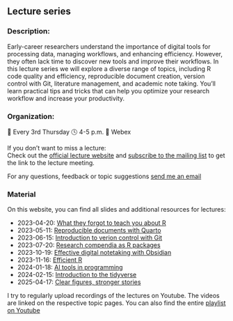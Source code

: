 ## Lecture series

### Description:

Early-career researchers understand the importance of digital tools for processing data, managing workflows, and enhancing efficiency. However, they often lack time to discover new tools and improve their workflows. In this lecture series we will explore a diverse range of topics, including R code quality and efficiency, reproducible document creation, version control with Git, literature management, and academic note taking. You'll learn practical tips and tricks that can help you optimize your research workflow and increase your productivity.

### Organization:

📅 Every 3rd Thursday 🕓 4-5 p.m. 📍 Webex


If you don't want to miss a lecture:<br>
Check out the [official lecture website](https://www.bcp.fu-berlin.de/en/graduiertenzentrum/promovierende/veranstaltungen/workshops/lecture-SB/index.html) and [subscribe to the mailing list](https://lists.fu-berlin.de/listinfo/toolsAndTips) to get the link to
the lecture meeting.

For any questions, feedback or topic suggestions [send me an email](mailto:selina.baldauf@fu-berlin.de)

### Material

On this website, you can find all slides and additional resources for lectures:

- 2023-04-20: [What they forgot to teach you about R](sessions/01_what_they_forgot.html)
- 2023-05-11: [Reproducible documents with Quarto](sessions/02_quarto.html)
- 2023-06-15: [Introduction to verion control with Git](sessions/03_git.html)
- 2023-07-20: [Research compendia as R packages](sessions/04_research_compendia.html)
- 2023-10-19: [Effective digital notetaking with Obsidian](sessions/05_obsidian.html)
- 2023-11-16: [Efficient R](sessions/06_efficient_r.html)
- 2024-01-18: [AI tools in programming](sessions/07_ai_tools.html)
- 2024-02-15: [Introduction to the tidyverse](sessions/08_tidyverse.html)
- 2025-04-17: [Clear figures, stronger stories](sessions/09_data_visualisation.html)

I try to regularly upload recordings of the lectures on Youtube. The videos are
linked on the respective topic pages. You can also find the entire [playlist on Youtube](https://youtube.com/playlist?list=PLK1lYQFwxAYeh5pAmCcrlUHCEROQiLI9f&si=mOcqXP5AtB7owg-9)

